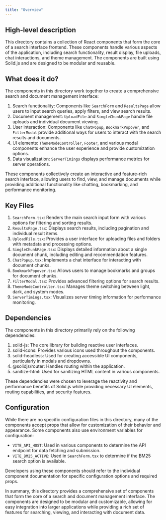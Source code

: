 ```yaml
---
title: "Overview"
---
```


## High-level description
This directory contains a collection of React components that form the core of a search interface frontend. These components handle various aspects of the application, including search functionality, result display, file uploads, chat interactions, and theme management. The components are built using Solid.js and are designed to be modular and reusable.

## What does it do?
The components in this directory work together to create a comprehensive search and document management interface:

1. Search functionality: Components like `SearchForm` and `ResultsPage` allow users to input search queries, apply filters, and view search results.
2. Document management: `UploadFile` and `SingleChunkPage` handle file uploads and individual document viewing.
3. User interaction: Components like `ChatPopup`, `BookmarkPopover`, and `FilterModal` provide additional ways for users to interact with the search results and documents.
4. UI elements: `ThemeModeController`, `Footer`, and various modal components enhance the user experience and provide customization options.
5. Data visualization: `ServerTimings` displays performance metrics for server operations.

These components collectively create an interactive and feature-rich search interface, allowing users to find, view, and manage documents while providing additional functionality like chatting, bookmarking, and performance monitoring.

## Key Files

1. `SearchForm.tsx`: Renders the main search input form with various options for filtering and sorting results.
2. `ResultsPage.tsx`: Displays search results, including pagination and individual result items.
3. `UploadFile.tsx`: Provides a user interface for uploading files and folders with metadata and processing options.
4. `SingleChunkPage.tsx`: Displays detailed information about a single document chunk, including editing and recommendation features.
5. `ChatPopup.tsx`: Implements a chat interface for interacting with document chunks.
6. `BookmarkPopover.tsx`: Allows users to manage bookmarks and groups for document chunks.
7. `FilterModal.tsx`: Provides advanced filtering options for search results.
8. `ThemeModeController.tsx`: Manages theme switching between light, dark, and system modes.
9. `ServerTimings.tsx`: Visualizes server timing information for performance monitoring.

## Dependencies
The components in this directory primarily rely on the following dependencies:

1. solid-js: The core library for building reactive user interfaces.
2. solid-icons: Provides various icons used throughout the components.
3. solid-headless: Used for creating accessible UI components, particularly in modals and dropdowns.
4. @solidjs/router: Handles routing within the application.
5. sanitize-html: Used for sanitizing HTML content in various components.

These dependencies were chosen to leverage the reactivity and performance benefits of Solid.js while providing necessary UI elements, routing capabilities, and security features.

## Configuration
While there are no specific configuration files in this directory, many of the components accept props that allow for customization of their behavior and appearance. Some components also use environment variables for configuration:

- `VITE_API_HOST`: Used in various components to determine the API endpoint for data fetching and submission.
- `VITE_BM25_ACTIVE`: Used in `SearchForm.tsx` to determine if the BM25 search option is available.

Developers using these components should refer to the individual component documentation for specific configuration options and required props.

In summary, this directory provides a comprehensive set of components that form the core of a search and document management interface. The components are designed to be modular and customizable, allowing for easy integration into larger applications while providing a rich set of features for searching, viewing, and interacting with document data.